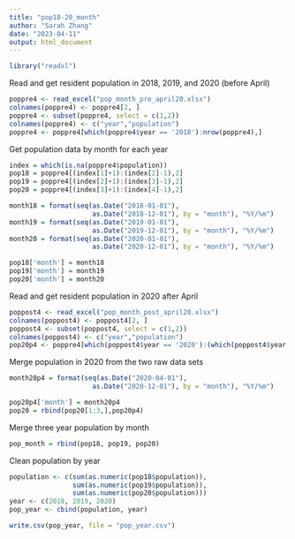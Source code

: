 ```yaml
---
title: "pop18-20_month"
author: "Sarah Zhang"
date: "2023-04-11"
output: html_document
---
```

```r
library("readxl")
```

Read and get resident population in 2018, 2019, and 2020 (before April)
```r
poppre4 <- read_excel("pop_month_pre_april20.xlsx")
colnames(poppre4) <- poppre4[2, ]
poppre4 <- subset(poppre4, select = c(1,2))
colnames(poppre4) <- c("year","population")
poppre4 <- poppre4[which(poppre4$year == '2018'):nrow(poppre4),]
```

Get population data by month for each year
```r
index = which(is.na(poppre4$population))
pop18 = poppre4[(index[1]+1):(index[2]-1),2]
pop19 = poppre4[(index[2]+1):(index[3]-1),2]
pop20 = poppre4[(index[3]+1):(index[4]-1),2]
```
```r
month18 = format(seq(as.Date("2018-01-01"), 
                     as.Date("2018-12-01"), by = "month"), "%Y/%m")
month19 = format(seq(as.Date("2019-01-01"), 
                     as.Date("2019-12-01"), by = "month"), "%Y/%m")
month20 = format(seq(as.Date("2020-01-01"), 
                     as.Date("2020-12-01"), by = "month"), "%Y/%m")
```
```r
pop18['month'] = month18
pop19['month'] = month19
pop20['month'] = month20
```

Read and get resident population in 2020 after April
```r
poppost4 <- read_excel("pop_month_post_april20.xlsx")
colnames(poppost4) <- poppost4[2, ]
poppost4 <- subset(poppost4, select = c(1,2))
colnames(poppost4) <- c("year","population")
pop20p4 <- poppre4[which(poppost4$year == '2020'):(which(poppost4$year == '2020')+8),2]
```

Merge population in 2020 from the two raw data sets
```r
month20p4 = format(seq(as.Date("2020-04-01"), 
                     as.Date("2020-12-01"), by = "month"), "%Y/%m")

pop20p4['month'] = month20p4
pop20 = rbind(pop20[1:3,],pop20p4)
```

Merge three year population by month 
```r
pop_month = rbind(pop18, pop19, pop20)
```

Clean population by year
```r
population <- c(sum(as.numeric(pop18$population)),
                sum(as.numeric(pop19$population)),
                sum(as.numeric(pop20$population)))
year <- c(2018, 2019, 2020)
pop_year <- cbind(population, year)
```
```r
write.csv(pop_year, file = "pop_year.csv")
```

